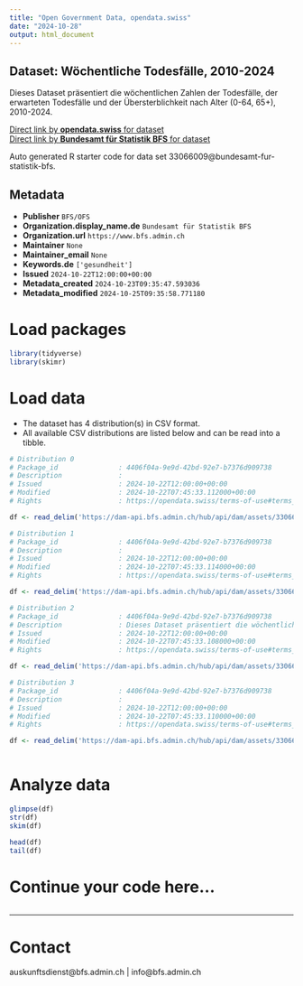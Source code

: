 ```yaml
---
title: "Open Government Data, opendata.swiss"
date: "2024-10-28"
output: html_document
---
```


## Dataset: Wöchentliche Todesfälle, 2010-2024

Dieses Dataset präsentiert die wöchentlichen Zahlen der Todesfälle, der erwarteten Todesfälle und der Übersterblichkeit nach Alter (0-64, 65+), 2010-2024.

[Direct link by **opendata.swiss** for dataset](https://opendata.swiss/de/dataset/wochentliche-todesfalle-2010-2024)<br>
[Direct link by **Bundesamt für Statistik BFS** for dataset](https://www.bfs.admin.ch/asset/de/ts-d-14.03.04.03-wr)

Auto generated R starter code for data set 33066009@bundesamt-fur-statistik-bfs.

## Metadata

- **Publisher** `BFS/OFS`
- **Organization.display_name.de** `Bundesamt für Statistik BFS`
- **Organization.url** `https://www.bfs.admin.ch`
- **Maintainer** `None`
- **Maintainer_email** `None`
- **Keywords.de** `['gesundheit']`
- **Issued** `2024-10-22T12:00:00+00:00`
- **Metadata_created** `2024-10-23T09:35:47.593036`
- **Metadata_modified** `2024-10-25T09:35:58.771180`


# Load packages

```r

library(tidyverse)
library(skimr)

```

# Load data

-   The dataset has 4 distribution(s) in CSV format.
-   All available CSV distributions are listed below and can be read into a tibble.

```r

# Distribution 0
# Package_id               : 4406f04a-9e9d-42bd-92e7-b7376d909738
# Description              : 
# Issued                   : 2024-10-22T12:00:00+00:00
# Modified                 : 2024-10-22T07:45:33.112000+00:00
# Rights                   : https://opendata.swiss/terms-of-use#terms_by_ask

df <- read_delim('https://dam-api.bfs.admin.ch/hub/api/dam/assets/33066025/master')

# Distribution 1
# Package_id               : 4406f04a-9e9d-42bd-92e7-b7376d909738
# Description              : 
# Issued                   : 2024-10-22T12:00:00+00:00
# Modified                 : 2024-10-22T07:45:33.114000+00:00
# Rights                   : https://opendata.swiss/terms-of-use#terms_by_ask

df <- read_delim('https://dam-api.bfs.admin.ch/hub/api/dam/assets/33066036/master')

# Distribution 2
# Package_id               : 4406f04a-9e9d-42bd-92e7-b7376d909738
# Description              : Dieses Dataset präsentiert die wöchentlichen Zahlen der Todesfälle, der erwarteten Todesfälle und der Übersterblichkeit nach Alter (0-64, 65+), 2010-2024.
# Issued                   : 2024-10-22T12:00:00+00:00
# Modified                 : 2024-10-22T07:45:33.108000+00:00
# Rights                   : https://opendata.swiss/terms-of-use#terms_by_ask

df <- read_delim('https://dam-api.bfs.admin.ch/hub/api/dam/assets/33066022/master')

# Distribution 3
# Package_id               : 4406f04a-9e9d-42bd-92e7-b7376d909738
# Description              : 
# Issued                   : 2024-10-22T12:00:00+00:00
# Modified                 : 2024-10-22T07:45:33.110000+00:00
# Rights                   : https://opendata.swiss/terms-of-use#terms_by_ask

df <- read_delim('https://dam-api.bfs.admin.ch/hub/api/dam/assets/33066031/master')



```

# Analyze data

```r

glimpse(df)
str(df)
skim(df)

head(df)
tail(df)

```

# Continue your code here...

```r

```

------------------------------------------------------------------------

# Contact

auskunftsdienst@bfs.admin.ch | info@bfs.admin.ch
